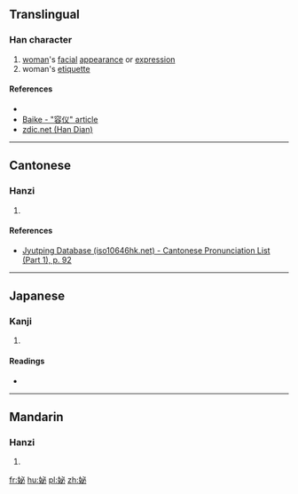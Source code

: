 ==Translingual==

===Han character===
{{Han char|rn=38|rad=女|as=05|sn=8|four=43400|canj=VPH|ids=⿰女必}}

# [[woman]]'s [[facial]] [[appearance]] or [[expression]]
# woman's [[etiquette]]

====References====
* {{Han ref|kx=0257.330|dkj=06141|dj=0523.010|hdz=21040.110|uh=59BC|ud=22972|bh=CC4C|bd=52300}}
*[http://baike.baidu.com/view/2717498.htm Baike - "容仪" article]
*[http://www.zdic.net/z/17/js/59BC.htm zdic.net (Han Dian)]

----

==Cantonese==

===Hanzi===
{{yue-hanzi|jyut=bat6|y=bat6}}

# {{defn|lang=yue|sort=女05}}

====References====
* [http://www.iso10646hk.net/jp/document/download.jsp Jyutping Database (iso10646hk.net) - Cantonese Pronunciation List (Part 1), p. 92]

----

==Japanese==

===Kanji===
{{ja-kanji|grade=|rs=女05}}

# {{defn|lang=ja|sort=女05}}

====Readings====
* {{ja-readings|on=[[ひ]] (hi), [[び]] (bi), [[ひつ]] (hitsu), [[びち]] (bichi)|kun=}}

----

==Mandarin==

===Hanzi===
{{cmn-hanzi|pin=[[bì]] ([[bi4]]), [[xū]] ([[xu1]])|wg=pi<sup>4</sup>, hsü<sup>1</sup>}}

# {{defn|lang=cmn|sort=女05}}

[[fr:妼]]
[[hu:妼]]
[[pl:妼]]
[[zh:妼]]